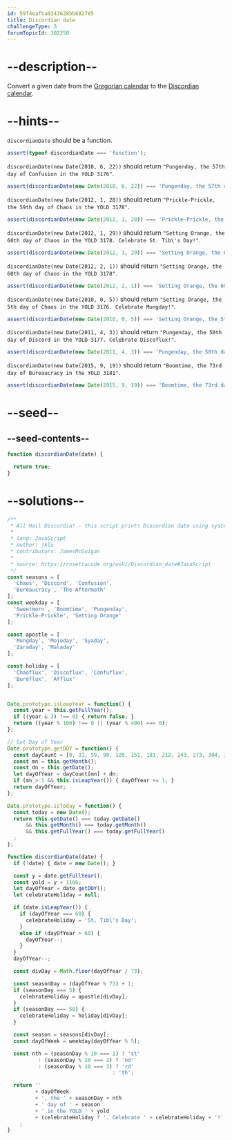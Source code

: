```yaml
---
id: 59f4eafba0343628bb682785
title: Discordian date
challengeType: 5
forumTopicId: 302250
---
```


# --description--

Convert a given date from the [Gregorian calendar](<https://en.wikipedia.org/wiki/Gregorian calendar> "wp: Gregorian calendar") to the [Discordian calendar](<https://en.wikipedia.org/wiki/Discordian calendar> "wp: Discordian calendar").

# --hints--

`discordianDate` should be a function.

```js
assert(typeof discordianDate === 'function');
```

`discordianDate(new Date(2010, 6, 22))` should return `"Pungenday, the 57th day of Confusion in the YOLD 3176"`.

```js
assert(discordianDate(new Date(2010, 6, 22)) === 'Pungenday, the 57th day of Confusion in the YOLD 3176');
```

`discordianDate(new Date(2012, 1, 28))` should return `"Prickle-Prickle, the 59th day of Chaos in the YOLD 3178"`.

```js
assert(discordianDate(new Date(2012, 1, 28)) === 'Prickle-Prickle, the 59th day of Chaos in the YOLD 3178');
```

`discordianDate(new Date(2012, 1, 29))` should return `"Setting Orange, the 60th day of Chaos in the YOLD 3178. Celebrate St. Tib\'s Day!"`.

```js
assert(discordianDate(new Date(2012, 1, 29)) === 'Setting Orange, the 60th day of Chaos in the YOLD 3178. Celebrate St. Tib\'s Day!');
```

`discordianDate(new Date(2012, 2, 1))` should return `"Setting Orange, the 60th day of Chaos in the YOLD 3178"`.

```js
assert(discordianDate(new Date(2012, 2, 1)) === 'Setting Orange, the 60th day of Chaos in the YOLD 3178');
```

`discordianDate(new Date(2010, 0, 5))` should return `"Setting Orange, the 5th day of Chaos in the YOLD 3176. Celebrate Mungday!"`.

```js
assert(discordianDate(new Date(2010, 0, 5)) === 'Setting Orange, the 5th day of Chaos in the YOLD 3176. Celebrate Mungday!');
```

`discordianDate(new Date(2011, 4, 3))` should return `"Pungenday, the 50th day of Discord in the YOLD 3177. Celebrate Discoflux!"`.

```js
assert(discordianDate(new Date(2011, 4, 3)) === 'Pungenday, the 50th day of Discord in the YOLD 3177. Celebrate Discoflux!');
```

`discordianDate(new Date(2015, 9, 19))` should return `"Boomtime, the 73rd day of Bureaucracy in the YOLD 3181"`.

```js
assert(discordianDate(new Date(2015, 9, 19)) === 'Boomtime, the 73rd day of Bureaucracy in the YOLD 3181');
```

# --seed--

## --seed-contents--

```js
function discordianDate(date) {

  return true;
}
```

# --solutions--

```js
/**
 * All Hail Discordia! - this script prints Discordian date using system date.
 *
 * lang: JavaScript
 * author: jklu
 * contributors: JamesMcGuigan
 *
 * source: https://rosettacode.org/wiki/Discordian_date#JavaScript
 */
const seasons = [
  'Chaos', 'Discord', 'Confusion',
  'Bureaucracy', 'The Aftermath'
];
const weekday = [
  'Sweetmorn', 'Boomtime', 'Pungenday',
  'Prickle-Prickle', 'Setting Orange'
];

const apostle = [
  'Mungday', 'Mojoday', 'Syaday',
  'Zaraday', 'Maladay'
];

const holiday = [
  'Chaoflux', 'Discoflux', 'Confuflux',
  'Bureflux', 'Afflux'
];


Date.prototype.isLeapYear = function() {
  const year = this.getFullYear();
  if ((year & 3) !== 0) { return false; }
  return ((year % 100) !== 0 || (year % 400) === 0);
};

// Get Day of Year
Date.prototype.getDOY = function() {
  const dayCount = [0, 31, 59, 90, 120, 151, 181, 212, 243, 273, 304, 334];
  const mn = this.getMonth();
  const dn = this.getDate();
  let dayOfYear = dayCount[mn] + dn;
  if (mn > 1 && this.isLeapYear()) { dayOfYear += 1; }
  return dayOfYear;
};

Date.prototype.isToday = function() {
  const today = new Date();
  return this.getDate() === today.getDate()
      && this.getMonth() === today.getMonth()
      && this.getFullYear() === today.getFullYear()
  ;
};

function discordianDate(date) {
  if (!date) { date = new Date(); }

  const y = date.getFullYear();
  const yold = y + 1166;
  let dayOfYear = date.getDOY();
  let celebrateHoliday = null;

  if (date.isLeapYear()) {
    if (dayOfYear === 60) {
      celebrateHoliday = 'St. Tib\'s Day';
    }
    else if (dayOfYear > 60) {
      dayOfYear--;
    }
  }
  dayOfYear--;

  const divDay = Math.floor(dayOfYear / 73);

  const seasonDay = (dayOfYear % 73) + 1;
  if (seasonDay === 5) {
    celebrateHoliday = apostle[divDay];
  }
  if (seasonDay === 50) {
    celebrateHoliday = holiday[divDay];
  }

  const season = seasons[divDay];
  const dayOfWeek = weekday[dayOfYear % 5];

  const nth = (seasonDay % 10 === 1) ? 'st'
          : (seasonDay % 10 === 2) ? 'nd'
          : (seasonDay % 10 === 3) ? 'rd'
                                  : 'th';

  return ''
         + dayOfWeek
         + ', the ' + seasonDay + nth
         + ' day of ' + season
         + ' in the YOLD ' + yold
         + (celebrateHoliday ? '. Celebrate ' + celebrateHoliday + '!' : '')
    ;
}
```
